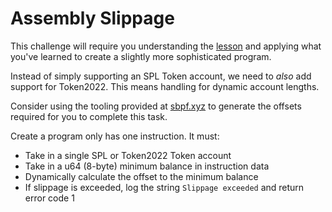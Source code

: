 # Assembly Slippage 

This challenge will require you understanding the [lesson](./lesson) and applying what you've learned to create a slightly more sophisticated program.

Instead of simply supporting an SPL Token account, we need to *also* add support for Token2022. This means handling for dynamic account lengths.

Consider using the tooling provided at [sbpf.xyz](https://sbpf.xyz) to generate the offsets required for you to complete this task.

Create a program only has one instruction. It must:

- Take in a single SPL or Token2022 Token account
- Take in a u64 (8-byte) minimum balance in instruction data
- Dynamically calculate the offset to the minimum balance
- If slippage is exceeded, log the string `Slippage exceeded` and return error code 1